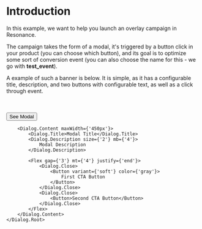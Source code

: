 # Introduction

In this example, we want to help you launch an overlay campaign in Resonance.

The campaign takes the form of a modal, it's triggered by a button click in your product (you can choose which button), and its goal is to optimize some sort of conversion event (you can also choose the name for this - we go with <strong>test_event</strong>).

A example of such a banner is below. It is simple, as it has a configurable title, description, and two buttons with configurable text, as well as a click through event.


<br/>
<br/>
<Theme>
    <Dialog.Root>
        <Dialog.Trigger>
            <Button variant={'soft'}>See Modal</Button>
        </Dialog.Trigger>

        <Dialog.Content maxWidth={'450px'}>
            <Dialog.Title>Modal Title</Dialog.Title>
            <Dialog.Description size={'2'} mb={'4'}>
                Modal Description
            </Dialog.Description>

            <Flex gap={'3'} mt={'4'} justify={'end'}>
                <Dialog.Close>
                    <Button variant={'soft'} color={'gray'}>
                        First CTA Button
                    </Button>
                </Dialog.Close>
                <Dialog.Close>
                    <Button>Second CTA Button</Button>
                </Dialog.Close>
            </Flex>
        </Dialog.Content>
    </Dialog.Root>
</Theme>